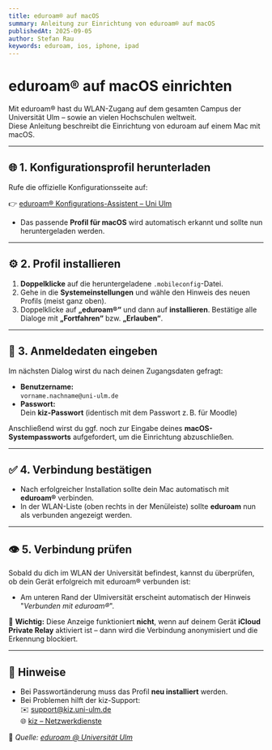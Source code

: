 ```yaml
---
title: eduroam® auf macOS
summary: Anleitung zur Einrichtung von eduroam® auf macOS
publishedAt: 2025-09-05
author: Stefan Rau
keywords: eduroam, ios, iphone, ipad
---
```

# eduroam® auf macOS einrichten

Mit eduroam® hast du WLAN-Zugang auf dem gesamten Campus der Universität Ulm – sowie an vielen Hochschulen weltweit.  
Diese Anleitung beschreibt die Einrichtung von eduroam auf einem Mac mit macOS.

---

## 🌐 1. Konfigurationsprofil herunterladen

Rufe die offizielle Konfigurationsseite auf:

👉 [eduroam® Konfigurations-Assistent – Uni Ulm](https://cat.eduroam.org/?idp=5074&profile=13597)

- Das passende **Profil für macOS** wird automatisch erkannt und sollte nun heruntergeladen werden.

---

## ⚙️ 2. Profil installieren

1. **Doppelklicke** auf die heruntergeladene `.mobileconfig`-Datei.  
2. Gehe in die **Systemeinstellungen** und wähle den Hinweis des neuen Profils (meist ganz oben).
3. Doppelklicke auf **„eduroam®“** und dann auf **installieren**. Bestätige alle Dialoge mit **„Fortfahren“** bzw. **„Erlauben“**.

---

## 🔐 3. Anmeldedaten eingeben

Im nächsten Dialog wirst du nach deinen Zugangsdaten gefragt:

- **Benutzername:**  
  `vorname.nachname@uni-ulm.de`
- **Passwort:**  
  Dein **kiz-Passwort** (identisch mit dem Passwort z. B. für Moodle)

Anschließend wirst du ggf. noch zur Eingabe deines **macOS-Systempassworts** aufgefordert, um die Einrichtung abzuschließen.

---

## ✅ 4. Verbindung bestätigen

- Nach erfolgreicher Installation sollte dein Mac automatisch mit **eduroam®** verbinden.
- In der WLAN-Liste (oben rechts in der Menüleiste) sollte **eduroam** nun als verbunden angezeigt werden.

---
## 👁️ 5. Verbindung prüfen

Sobald du dich im WLAN der Universität befindest, kannst du überprüfen, ob dein Gerät erfolgreich mit eduroam® verbunden ist:  
- Am unteren Rand der Ulmiversität erscheint automatisch der Hinweis "*Verbunden mit eduroam®*".

🛑 **Wichtig:** Diese Anzeige funktioniert **nicht**, wenn auf deinem Gerät **iCloud Private Relay** aktiviert ist – dann wird die Verbindung anonymisiert und die Erkennung blockiert.

---
## 📎 Hinweise

- Bei Passwortänderung muss das Profil **neu installiert** werden.
- Bei Problemen hilft der kiz-Support:  
  ✉️ [support@kiz.uni-ulm.de](mailto:support@kiz.uni-ulm.de)  
  🌐 [kiz – Netzwerkdienste](https://www.uni-ulm.de/einrichtungen/kiz/)

🔗 *Quelle: [eduroam @ Universität Ulm](https://www.uni-ulm.de/einrichtungen/kiz/service-katalog/netzwerk-konnektivitaet/wlan/eduroam/)*